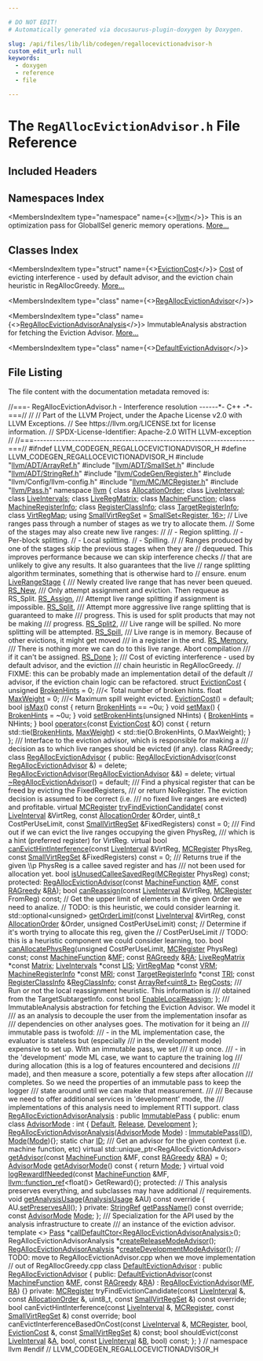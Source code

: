 ```yaml
---

# DO NOT EDIT!
# Automatically generated via docusaurus-plugin-doxygen by Doxygen.

slug: /api/files/lib/lib/codegen/regallocevictionadvisor-h
custom_edit_url: null
keywords:
  - doxygen
  - reference
  - file

---
```





# The `RegAllocEvictionAdvisor.h` File Reference

<DoxygenPage pluginConfig={pluginConfig}>



## Included Headers

<IncludesList>
<IncludesListItem
  filePath="llvm/ADT/ArrayRef.h"
  permalink="/docs/api/files/include/include/llvm/include/llvm/adt/arrayref-h"
  isLocal="true" />
<IncludesListItem
  filePath="llvm/ADT/SmallSet.h"
  permalink="/docs/api/files/include/include/llvm/include/llvm/adt/smallset-h"
  isLocal="true" />
<IncludesListItem
  filePath="llvm/ADT/StringRef.h"
  permalink="/docs/api/files/include/include/llvm/include/llvm/adt/stringref-h"
  isLocal="true" />
<IncludesListItem
  filePath="llvm/CodeGen/Register.h"
  permalink="/docs/api/files/include/include/llvm/include/llvm/codegen/register-h"
  isLocal="true" />
<IncludesListItem
  filePath="llvm/Config/llvm-config.h"
  permalink=""
  isLocal="true" />
<IncludesListItem
  filePath="llvm/MC/MCRegister.h"
  permalink="/docs/api/files/include/include/llvm/include/llvm/mc/mcregister-h"
  isLocal="true" />
<IncludesListItem
  filePath="llvm/Pass.h"
  permalink="/docs/api/files/include/include/llvm/pass-h"
  isLocal="true" />
</IncludesList>

## Namespaces Index

<MembersIndex>

<MembersIndexItem
  type="namespace"
  name={<><a href="/docs/api/namespaces/llvm">llvm</a></>}>
This is an optimization pass for GlobalISel generic memory operations. <a href="/docs/api/namespaces/llvm/#details">More...</a>
</MembersIndexItem>

</MembersIndex>

## Classes Index

<MembersIndex>

<MembersIndexItem
  type="struct"
  name={<><a href="/docs/api/structs/llvm/evictioncost">EvictionCost</a></>}>
<a href="/docs/api/namespaces/llvm/#a19921a3ceb99548f498d3df118eda9ed">Cost</a> of evicting interference - used by default advisor, and the eviction chain heuristic in RegAllocGreedy. <a href="/docs/api/structs/llvm/evictioncost/#details">More...</a>
</MembersIndexItem>

<MembersIndexItem
  type="class"
  name={<><a href="/docs/api/classes/llvm/regallocevictionadvisor">RegAllocEvictionAdvisor</a></>}>
</MembersIndexItem>

<MembersIndexItem
  type="class"
  name={<><a href="/docs/api/classes/llvm/regallocevictionadvisoranalysis">RegAllocEvictionAdvisorAnalysis</a></>}>
ImmutableAnalysis abstraction for fetching the Eviction Advisor. <a href="/docs/api/classes/llvm/regallocevictionadvisoranalysis/#details">More...</a>
</MembersIndexItem>

<MembersIndexItem
  type="class"
  name={<><a href="/docs/api/classes/llvm/defaultevictionadvisor">DefaultEvictionAdvisor</a></>}>
</MembersIndexItem>

</MembersIndex>


## File Listing

The file content with the documentation metadata removed is:

<ProgramListing>

<Link id="l00001" /><CodeLine lineNumber="1"><Highlight kind="comment">//===- RegAllocEvictionAdvisor.h - Interference resolution ------&#42;- C++ -&#42;-===//</Highlight><Highlight kind="normal"></Highlight></CodeLine>
<Link id="l00002" /><CodeLine lineNumber="2"><Highlight kind="normal"></Highlight><Highlight kind="comment">//</Highlight><Highlight kind="normal"></Highlight></CodeLine>
<Link id="l00003" /><CodeLine lineNumber="3"><Highlight kind="normal"></Highlight><Highlight kind="comment">// Part of the LLVM Project, under the Apache License v2.0 with LLVM Exceptions.</Highlight><Highlight kind="normal"></Highlight></CodeLine>
<Link id="l00004" /><CodeLine lineNumber="4"><Highlight kind="normal"></Highlight><Highlight kind="comment">// See https://llvm.org/LICENSE.txt for license information.</Highlight><Highlight kind="normal"></Highlight></CodeLine>
<Link id="l00005" /><CodeLine lineNumber="5"><Highlight kind="normal"></Highlight><Highlight kind="comment">// SPDX-License-Identifier: Apache-2.0 WITH LLVM-exception</Highlight><Highlight kind="normal"></Highlight></CodeLine>
<Link id="l00006" /><CodeLine lineNumber="6"><Highlight kind="normal"></Highlight><Highlight kind="comment">//</Highlight><Highlight kind="normal"></Highlight></CodeLine>
<Link id="l00007" /><CodeLine lineNumber="7"><Highlight kind="normal"></Highlight><Highlight kind="comment">//===----------------------------------------------------------------------===//</Highlight><Highlight kind="normal"></Highlight></CodeLine>
<Link id="l00008" /><CodeLine lineNumber="8"><Highlight kind="normal"></Highlight></CodeLine>
<Link id="l00009" /><CodeLine lineNumber="9"><Highlight kind="normal"></Highlight><Highlight kind="preprocessor">#ifndef LLVM&#95;CODEGEN&#95;REGALLOCEVICTIONADVISOR&#95;H</Highlight><Highlight kind="normal"></Highlight></CodeLine>
<Link id="l00010" /><CodeLine lineNumber="10"><Highlight kind="normal"></Highlight><Highlight kind="preprocessor">#define LLVM&#95;CODEGEN&#95;REGALLOCEVICTIONADVISOR&#95;H</Highlight><Highlight kind="normal"></Highlight></CodeLine>
<Link id="l00011" /><CodeLine lineNumber="11"><Highlight kind="normal"></Highlight></CodeLine>
<Link id="l00012" /><CodeLine lineNumber="12"><Highlight kind="normal"></Highlight><Highlight kind="preprocessor">#include &quot;<a href="/docs/api/files/include/include/llvm/include/llvm/adt/arrayref-h">llvm/ADT/ArrayRef.h</a>&quot;</Highlight><Highlight kind="normal"></Highlight></CodeLine>
<Link id="l00013" /><CodeLine lineNumber="13"><Highlight kind="normal"></Highlight><Highlight kind="preprocessor">#include &quot;<a href="/docs/api/files/include/include/llvm/include/llvm/adt/smallset-h">llvm/ADT/SmallSet.h</a>&quot;</Highlight><Highlight kind="normal"></Highlight></CodeLine>
<Link id="l00014" /><CodeLine lineNumber="14"><Highlight kind="normal"></Highlight><Highlight kind="preprocessor">#include &quot;<a href="/docs/api/files/include/include/llvm/include/llvm/adt/stringref-h">llvm/ADT/StringRef.h</a>&quot;</Highlight><Highlight kind="normal"></Highlight></CodeLine>
<Link id="l00015" /><CodeLine lineNumber="15"><Highlight kind="normal"></Highlight><Highlight kind="preprocessor">#include &quot;<a href="/docs/api/files/include/include/llvm/include/llvm/codegen/register-h">llvm/CodeGen/Register.h</a>&quot;</Highlight><Highlight kind="normal"></Highlight></CodeLine>
<Link id="l00016" /><CodeLine lineNumber="16"><Highlight kind="normal"></Highlight><Highlight kind="preprocessor">#include &quot;llvm/Config/llvm-config.h&quot;</Highlight><Highlight kind="normal"></Highlight></CodeLine>
<Link id="l00017" /><CodeLine lineNumber="17"><Highlight kind="normal"></Highlight><Highlight kind="preprocessor">#include &quot;<a href="/docs/api/files/include/include/llvm/include/llvm/mc/mcregister-h">llvm/MC/MCRegister.h</a>&quot;</Highlight><Highlight kind="normal"></Highlight></CodeLine>
<Link id="l00018" /><CodeLine lineNumber="18"><Highlight kind="normal"></Highlight><Highlight kind="preprocessor">#include &quot;<a href="/docs/api/files/include/include/llvm/pass-h">llvm/Pass.h</a>&quot;</Highlight><Highlight kind="normal"></Highlight></CodeLine>
<Link id="l00019" /><CodeLine lineNumber="19"><Highlight kind="normal"></Highlight></CodeLine>
<Link id="l00020" /><CodeLine lineNumber="20"><Highlight kind="normal"></Highlight><Highlight kind="keyword">namespace </Highlight><Highlight kind="normal"><a href="/docs/api/namespaces/llvm">llvm</a> &#123;</Highlight></CodeLine>
<Link id="l00021" /><CodeLine lineNumber="21"><Highlight kind="normal"></Highlight><Highlight kind="keyword">class </Highlight><Highlight kind="normal"><a href="/docs/api/classes/llvm/allocationorder">AllocationOrder</a>;</Highlight></CodeLine>
<Link id="l00022" /><CodeLine lineNumber="22"><Highlight kind="normal"></Highlight><Highlight kind="keyword">class </Highlight><Highlight kind="normal"><a href="/docs/api/classes/llvm/liveinterval">LiveInterval</a>;</Highlight></CodeLine>
<Link id="l00023" /><CodeLine lineNumber="23"><Highlight kind="normal"></Highlight><Highlight kind="keyword">class </Highlight><Highlight kind="normal"><a href="/docs/api/classes/llvm/liveintervals">LiveIntervals</a>;</Highlight></CodeLine>
<Link id="l00024" /><CodeLine lineNumber="24"><Highlight kind="normal"></Highlight><Highlight kind="keyword">class </Highlight><Highlight kind="normal"><a href="/docs/api/classes/llvm/liveregmatrix">LiveRegMatrix</a>;</Highlight></CodeLine>
<Link id="l00025" /><CodeLine lineNumber="25"><Highlight kind="normal"></Highlight><Highlight kind="keyword">class </Highlight><Highlight kind="normal"><a href="/docs/api/classes/llvm/machinefunction">MachineFunction</a>;</Highlight></CodeLine>
<Link id="l00026" /><CodeLine lineNumber="26"><Highlight kind="normal"></Highlight><Highlight kind="keyword">class </Highlight><Highlight kind="normal"><a href="/docs/api/classes/llvm/machineregisterinfo">MachineRegisterInfo</a>;</Highlight></CodeLine>
<Link id="l00027" /><CodeLine lineNumber="27"><Highlight kind="normal"></Highlight><Highlight kind="keyword">class </Highlight><Highlight kind="normal"><a href="/docs/api/classes/llvm/registerclassinfo">RegisterClassInfo</a>;</Highlight></CodeLine>
<Link id="l00028" /><CodeLine lineNumber="28"><Highlight kind="normal"></Highlight><Highlight kind="keyword">class </Highlight><Highlight kind="normal"><a href="/docs/api/classes/llvm/targetregisterinfo">TargetRegisterInfo</a>;</Highlight></CodeLine>
<Link id="l00029" /><CodeLine lineNumber="29"><Highlight kind="normal"></Highlight><Highlight kind="keyword">class </Highlight><Highlight kind="normal"><a href="/docs/api/classes/llvm/virtregmap">VirtRegMap</a>;</Highlight></CodeLine>
<Link id="l00030" /><CodeLine lineNumber="30"><Highlight kind="normal"></Highlight></CodeLine>
<Link id="l00031" /><CodeLine lineNumber="31" lineLink="/docs/api/namespaces/llvm/#a1d6cfdcc234093f39fb0719ddb649500"><Highlight kind="normal"></Highlight><Highlight kind="keyword">using </Highlight><Highlight kind="normal"><a href="/docs/api/namespaces/llvm/#a1d6cfdcc234093f39fb0719ddb649500">SmallVirtRegSet</a> = <a href="/docs/api/classes/llvm/smallset">SmallSet&lt;Register, 16&gt;</a>;</Highlight></CodeLine>
<Link id="l00032" /><CodeLine lineNumber="32"><Highlight kind="normal"></Highlight></CodeLine>
<Link id="l00033" /><CodeLine lineNumber="33"><Highlight kind="normal"></Highlight><Highlight kind="comment">// Live ranges pass through a number of stages as we try to allocate them.</Highlight><Highlight kind="normal"></Highlight></CodeLine>
<Link id="l00034" /><CodeLine lineNumber="34"><Highlight kind="normal"></Highlight><Highlight kind="comment">// Some of the stages may also create new live ranges:</Highlight><Highlight kind="normal"></Highlight></CodeLine>
<Link id="l00035" /><CodeLine lineNumber="35"><Highlight kind="normal"></Highlight><Highlight kind="comment">//</Highlight><Highlight kind="normal"></Highlight></CodeLine>
<Link id="l00036" /><CodeLine lineNumber="36"><Highlight kind="normal"></Highlight><Highlight kind="comment">// - Region splitting.</Highlight><Highlight kind="normal"></Highlight></CodeLine>
<Link id="l00037" /><CodeLine lineNumber="37"><Highlight kind="normal"></Highlight><Highlight kind="comment">// - Per-block splitting.</Highlight><Highlight kind="normal"></Highlight></CodeLine>
<Link id="l00038" /><CodeLine lineNumber="38"><Highlight kind="normal"></Highlight><Highlight kind="comment">// - Local splitting.</Highlight><Highlight kind="normal"></Highlight></CodeLine>
<Link id="l00039" /><CodeLine lineNumber="39"><Highlight kind="normal"></Highlight><Highlight kind="comment">// - Spilling.</Highlight><Highlight kind="normal"></Highlight></CodeLine>
<Link id="l00040" /><CodeLine lineNumber="40"><Highlight kind="normal"></Highlight><Highlight kind="comment">//</Highlight><Highlight kind="normal"></Highlight></CodeLine>
<Link id="l00041" /><CodeLine lineNumber="41"><Highlight kind="normal"></Highlight><Highlight kind="comment">// Ranges produced by one of the stages skip the previous stages when they are</Highlight><Highlight kind="normal"></Highlight></CodeLine>
<Link id="l00042" /><CodeLine lineNumber="42"><Highlight kind="normal"></Highlight><Highlight kind="comment">// dequeued. This improves performance because we can skip interference checks</Highlight><Highlight kind="normal"></Highlight></CodeLine>
<Link id="l00043" /><CodeLine lineNumber="43"><Highlight kind="normal"></Highlight><Highlight kind="comment">// that are unlikely to give any results. It also guarantees that the live</Highlight><Highlight kind="normal"></Highlight></CodeLine>
<Link id="l00044" /><CodeLine lineNumber="44"><Highlight kind="normal"></Highlight><Highlight kind="comment">// range splitting algorithm terminates, something that is otherwise hard to</Highlight><Highlight kind="normal"></Highlight></CodeLine>
<Link id="l00045" /><CodeLine lineNumber="45"><Highlight kind="normal"></Highlight><Highlight kind="comment">// ensure.</Highlight><Highlight kind="normal"></Highlight></CodeLine>
<Link id="l00046" /><CodeLine lineNumber="46" lineLink="/docs/api/namespaces/llvm/#a81973eb0c2304a2d8a2f44d7d3da8fa4"><Highlight kind="normal"></Highlight><Highlight kind="keyword">enum</Highlight><Highlight kind="normal"> <a href="/docs/api/namespaces/llvm/#a81973eb0c2304a2d8a2f44d7d3da8fa4">LiveRangeStage</a> &#123;</Highlight><Highlight kind="comment"></Highlight></CodeLine>
<Link id="l00047" /><CodeLine lineNumber="47"><Highlight kind="comment">  /// Newly created live range that has never been queued.</Highlight><Highlight kind="normal"></Highlight></CodeLine>
<Link id="l00048" /><CodeLine lineNumber="48" lineLink="/docs/api/namespaces/llvm/#a81973eb0c2304a2d8a2f44d7d3da8fa4aaf834b42b2a0d02d826326e0f0ec6d17"><Highlight kind="normal">  <a href="/docs/api/namespaces/llvm/#a81973eb0c2304a2d8a2f44d7d3da8fa4aaf834b42b2a0d02d826326e0f0ec6d17">RS&#95;New</a>,</Highlight></CodeLine>
<Link id="l00049" /><CodeLine lineNumber="49"><Highlight kind="normal"></Highlight><Highlight kind="comment"></Highlight></CodeLine>
<Link id="l00050" /><CodeLine lineNumber="50"><Highlight kind="comment">  /// Only attempt assignment and eviction. Then requeue as RS&#95;Split.</Highlight><Highlight kind="normal"></Highlight></CodeLine>
<Link id="l00051" /><CodeLine lineNumber="51" lineLink="/docs/api/namespaces/llvm/#a81973eb0c2304a2d8a2f44d7d3da8fa4ab9fd263985d7038e6bf2aa95b9d78f71"><Highlight kind="normal">  <a href="/docs/api/namespaces/llvm/#a81973eb0c2304a2d8a2f44d7d3da8fa4ab9fd263985d7038e6bf2aa95b9d78f71">RS&#95;Assign</a>,</Highlight></CodeLine>
<Link id="l00052" /><CodeLine lineNumber="52"><Highlight kind="normal"></Highlight><Highlight kind="comment"></Highlight></CodeLine>
<Link id="l00053" /><CodeLine lineNumber="53"><Highlight kind="comment">  /// Attempt live range splitting if assignment is impossible.</Highlight><Highlight kind="normal"></Highlight></CodeLine>
<Link id="l00054" /><CodeLine lineNumber="54" lineLink="/docs/api/namespaces/llvm/#a81973eb0c2304a2d8a2f44d7d3da8fa4aa1960643af2f8c3fe5c97a4cda996619"><Highlight kind="normal">  <a href="/docs/api/namespaces/llvm/#a81973eb0c2304a2d8a2f44d7d3da8fa4aa1960643af2f8c3fe5c97a4cda996619">RS&#95;Split</a>,</Highlight></CodeLine>
<Link id="l00055" /><CodeLine lineNumber="55"><Highlight kind="normal"></Highlight><Highlight kind="comment"></Highlight></CodeLine>
<Link id="l00056" /><CodeLine lineNumber="56"><Highlight kind="comment">  /// Attempt more aggressive live range splitting that is guaranteed to make</Highlight></CodeLine>
<Link id="l00057" /><CodeLine lineNumber="57"><Highlight kind="comment">  /// progress.  This is used for split products that may not be making</Highlight></CodeLine>
<Link id="l00058" /><CodeLine lineNumber="58"><Highlight kind="comment">  /// progress.</Highlight><Highlight kind="normal"></Highlight></CodeLine>
<Link id="l00059" /><CodeLine lineNumber="59" lineLink="/docs/api/namespaces/llvm/#a81973eb0c2304a2d8a2f44d7d3da8fa4a19273cebb739bf7e6bf1acc0393c6dad"><Highlight kind="normal">  <a href="/docs/api/namespaces/llvm/#a81973eb0c2304a2d8a2f44d7d3da8fa4a19273cebb739bf7e6bf1acc0393c6dad">RS&#95;Split2</a>,</Highlight></CodeLine>
<Link id="l00060" /><CodeLine lineNumber="60"><Highlight kind="normal"></Highlight><Highlight kind="comment"></Highlight></CodeLine>
<Link id="l00061" /><CodeLine lineNumber="61"><Highlight kind="comment">  /// Live range will be spilled.  No more splitting will be attempted.</Highlight><Highlight kind="normal"></Highlight></CodeLine>
<Link id="l00062" /><CodeLine lineNumber="62" lineLink="/docs/api/namespaces/llvm/#a81973eb0c2304a2d8a2f44d7d3da8fa4a9cd7330a76c1cb3b85bc898ff6d80fba"><Highlight kind="normal">  <a href="/docs/api/namespaces/llvm/#a81973eb0c2304a2d8a2f44d7d3da8fa4a9cd7330a76c1cb3b85bc898ff6d80fba">RS&#95;Spill</a>,</Highlight></CodeLine>
<Link id="l00063" /><CodeLine lineNumber="63"><Highlight kind="normal"></Highlight><Highlight kind="comment"></Highlight></CodeLine>
<Link id="l00064" /><CodeLine lineNumber="64"><Highlight kind="comment">  /// Live range is in memory. Because of other evictions, it might get moved</Highlight></CodeLine>
<Link id="l00065" /><CodeLine lineNumber="65"><Highlight kind="comment">  /// in a register in the end.</Highlight><Highlight kind="normal"></Highlight></CodeLine>
<Link id="l00066" /><CodeLine lineNumber="66" lineLink="/docs/api/namespaces/llvm/#a81973eb0c2304a2d8a2f44d7d3da8fa4ae983c4728340c2ff4e464b1eb59016ac"><Highlight kind="normal">  <a href="/docs/api/namespaces/llvm/#a81973eb0c2304a2d8a2f44d7d3da8fa4ae983c4728340c2ff4e464b1eb59016ac">RS&#95;Memory</a>,</Highlight></CodeLine>
<Link id="l00067" /><CodeLine lineNumber="67"><Highlight kind="normal"></Highlight><Highlight kind="comment"></Highlight></CodeLine>
<Link id="l00068" /><CodeLine lineNumber="68"><Highlight kind="comment">  /// There is nothing more we can do to this live range.  Abort compilation</Highlight></CodeLine>
<Link id="l00069" /><CodeLine lineNumber="69"><Highlight kind="comment">  /// if it can&#39;t be assigned.</Highlight><Highlight kind="normal"></Highlight></CodeLine>
<Link id="l00070" /><CodeLine lineNumber="70" lineLink="/docs/api/namespaces/llvm/#a81973eb0c2304a2d8a2f44d7d3da8fa4ab3dc0864c572a7f8895334b0f8d235d4"><Highlight kind="normal">  <a href="/docs/api/namespaces/llvm/#a81973eb0c2304a2d8a2f44d7d3da8fa4ab3dc0864c572a7f8895334b0f8d235d4">RS&#95;Done</a></Highlight></CodeLine>
<Link id="l00071" /><CodeLine lineNumber="71"><Highlight kind="normal">&#125;;</Highlight></CodeLine>
<Link id="l00072" /><CodeLine lineNumber="72"><Highlight kind="normal"></Highlight><Highlight kind="comment"></Highlight></CodeLine>
<Link id="l00073" /><CodeLine lineNumber="73"><Highlight kind="comment">/// Cost of evicting interference - used by default advisor, and the eviction</Highlight></CodeLine>
<Link id="l00074" /><CodeLine lineNumber="74"><Highlight kind="comment">/// chain heuristic in RegAllocGreedy.</Highlight><Highlight kind="normal"></Highlight></CodeLine>
<Link id="l00075" /><CodeLine lineNumber="75"><Highlight kind="normal"></Highlight><Highlight kind="comment">// FIXME: this can be probably made an implementation detail of the default</Highlight><Highlight kind="normal"></Highlight></CodeLine>
<Link id="l00076" /><CodeLine lineNumber="76"><Highlight kind="normal"></Highlight><Highlight kind="comment">// advisor, if the eviction chain logic can be refactored.</Highlight><Highlight kind="normal"></Highlight></CodeLine>
<Link id="l00077" /><CodeLine lineNumber="77" lineLink="/docs/api/structs/llvm/evictioncost"><Highlight kind="normal"></Highlight><Highlight kind="keyword">struct </Highlight><Highlight kind="normal"><a href="/docs/api/structs/llvm/evictioncost/#a68797a3f2fe593444039c2d42dd6dc73">EvictionCost</a> &#123;</Highlight></CodeLine>
<Link id="l00078" /><CodeLine lineNumber="78" lineLink="/docs/api/structs/llvm/evictioncost/#a8008c0c74a3072c94a2884490c9afd85"><Highlight kind="normal">  </Highlight><Highlight kind="keywordtype">unsigned</Highlight><Highlight kind="normal"> <a href="/docs/api/structs/llvm/evictioncost/#a8008c0c74a3072c94a2884490c9afd85">BrokenHints</a> = 0; </Highlight><Highlight kind="comment">///&lt; Total number of broken hints.</Highlight><Highlight kind="normal"></Highlight></CodeLine>
<Link id="l00079" /><CodeLine lineNumber="79" lineLink="/docs/api/structs/llvm/evictioncost/#a9a08b74d862e71c5e6268808ac546fad"><Highlight kind="normal">  </Highlight><Highlight kind="keywordtype">float</Highlight><Highlight kind="normal"> <a href="/docs/api/structs/llvm/evictioncost/#a9a08b74d862e71c5e6268808ac546fad">MaxWeight</a> = 0;      </Highlight><Highlight kind="comment">///&lt; Maximum spill weight evicted.</Highlight><Highlight kind="normal"></Highlight></CodeLine>
<Link id="l00080" /><CodeLine lineNumber="80"><Highlight kind="normal"></Highlight></CodeLine>
<Link id="l00081" /><CodeLine lineNumber="81" lineLink="/docs/api/structs/llvm/evictioncost/#a68797a3f2fe593444039c2d42dd6dc73"><Highlight kind="normal">  <a href="/docs/api/structs/llvm/evictioncost/#a68797a3f2fe593444039c2d42dd6dc73">EvictionCost</a>() = </Highlight><Highlight kind="keywordflow">default</Highlight><Highlight kind="normal">;</Highlight></CodeLine>
<Link id="l00082" /><CodeLine lineNumber="82"><Highlight kind="normal"></Highlight></CodeLine>
<Link id="l00083" /><CodeLine lineNumber="83" lineLink="/docs/api/structs/llvm/evictioncost/#a448edc968e9496c021b525db32d4fd7b"><Highlight kind="normal">  </Highlight><Highlight kind="keywordtype">bool</Highlight><Highlight kind="normal"> <a href="/docs/api/structs/llvm/evictioncost/#a448edc968e9496c021b525db32d4fd7b">isMax</a>()</Highlight><Highlight kind="keyword"> const </Highlight><Highlight kind="normal">&#123; </Highlight><Highlight kind="keywordflow">return</Highlight><Highlight kind="normal"> <a href="/docs/api/structs/llvm/evictioncost/#a8008c0c74a3072c94a2884490c9afd85">BrokenHints</a> == ~0u; &#125;</Highlight></CodeLine>
<Link id="l00084" /><CodeLine lineNumber="84"><Highlight kind="normal"></Highlight></CodeLine>
<Link id="l00085" /><CodeLine lineNumber="85" lineLink="/docs/api/structs/llvm/evictioncost/#ae282295291d163f681593b5ba5dae790"><Highlight kind="normal">  </Highlight><Highlight kind="keywordtype">void</Highlight><Highlight kind="normal"> <a href="/docs/api/structs/llvm/evictioncost/#ae282295291d163f681593b5ba5dae790">setMax</a>() &#123; <a href="/docs/api/structs/llvm/evictioncost/#a8008c0c74a3072c94a2884490c9afd85">BrokenHints</a> = ~0u; &#125;</Highlight></CodeLine>
<Link id="l00086" /><CodeLine lineNumber="86"><Highlight kind="normal"></Highlight></CodeLine>
<Link id="l00087" /><CodeLine lineNumber="87" lineLink="/docs/api/structs/llvm/evictioncost/#af4919b2f47e0c0b353dd204c3080a911"><Highlight kind="normal">  </Highlight><Highlight kind="keywordtype">void</Highlight><Highlight kind="normal"> <a href="/docs/api/structs/llvm/evictioncost/#af4919b2f47e0c0b353dd204c3080a911">setBrokenHints</a>(</Highlight><Highlight kind="keywordtype">unsigned</Highlight><Highlight kind="normal"> NHints) &#123; <a href="/docs/api/structs/llvm/evictioncost/#a8008c0c74a3072c94a2884490c9afd85">BrokenHints</a> = NHints; &#125;</Highlight></CodeLine>
<Link id="l00088" /><CodeLine lineNumber="88"><Highlight kind="normal"></Highlight></CodeLine>
<Link id="l00089" /><CodeLine lineNumber="89" lineLink="/docs/api/structs/llvm/evictioncost/#a99ce8d8f16de5a55d2acc4675c8d20f9"><Highlight kind="normal">  </Highlight><Highlight kind="keywordtype">bool</Highlight><Highlight kind="normal"> <a href="/docs/api/structs/llvm/evictioncost/#a99ce8d8f16de5a55d2acc4675c8d20f9">operator&lt;</a>(</Highlight><Highlight kind="keyword">const</Highlight><Highlight kind="normal"> <a href="/docs/api/structs/llvm/evictioncost/#a68797a3f2fe593444039c2d42dd6dc73">EvictionCost</a> &amp;O)</Highlight><Highlight kind="keyword"> const </Highlight><Highlight kind="normal">&#123;</Highlight></CodeLine>
<Link id="l00090" /><CodeLine lineNumber="90"><Highlight kind="normal">    </Highlight><Highlight kind="keywordflow">return</Highlight><Highlight kind="normal"> std::tie(<a href="/docs/api/structs/llvm/evictioncost/#a8008c0c74a3072c94a2884490c9afd85">BrokenHints</a>, <a href="/docs/api/structs/llvm/evictioncost/#a9a08b74d862e71c5e6268808ac546fad">MaxWeight</a>) &lt;</Highlight></CodeLine>
<Link id="l00091" /><CodeLine lineNumber="91"><Highlight kind="normal">           std::tie(O.BrokenHints, O.MaxWeight);</Highlight></CodeLine>
<Link id="l00092" /><CodeLine lineNumber="92"><Highlight kind="normal">  &#125;</Highlight></CodeLine>
<Link id="l00093" /><CodeLine lineNumber="93"><Highlight kind="normal">&#125;;</Highlight></CodeLine>
<Link id="l00094" /><CodeLine lineNumber="94"><Highlight kind="normal"></Highlight><Highlight kind="comment"></Highlight></CodeLine>
<Link id="l00095" /><CodeLine lineNumber="95"><Highlight kind="comment">/// Interface to the eviction advisor, which is responsible for making a</Highlight></CodeLine>
<Link id="l00096" /><CodeLine lineNumber="96"><Highlight kind="comment">/// decision as to which live ranges should be evicted (if any).</Highlight><Highlight kind="normal"></Highlight></CodeLine>
<Link id="l00097" /><CodeLine lineNumber="97"><Highlight kind="normal"></Highlight><Highlight kind="keyword">class </Highlight><Highlight kind="normal">RAGreedy;</Highlight></CodeLine>
<Link id="l00098" /><CodeLine lineNumber="98" lineLink="/docs/api/classes/llvm/regallocevictionadvisor"><Highlight kind="normal"></Highlight><Highlight kind="keyword">class </Highlight><Highlight kind="normal"><a href="/docs/api/classes/llvm/regallocevictionadvisor/#a8b0b4e86b4e406fa43f4768f55dd738f">RegAllocEvictionAdvisor</a> &#123;</Highlight></CodeLine>
<Link id="l00099" /><CodeLine lineNumber="99"><Highlight kind="normal"></Highlight><Highlight kind="keyword">public</Highlight><Highlight kind="normal">:</Highlight></CodeLine>
<Link id="l00100" /><CodeLine lineNumber="100" lineLink="/docs/api/classes/llvm/regallocevictionadvisor/#a8b0b4e86b4e406fa43f4768f55dd738f"><Highlight kind="normal">  <a href="/docs/api/classes/llvm/regallocevictionadvisor/#a8b0b4e86b4e406fa43f4768f55dd738f">RegAllocEvictionAdvisor</a>(</Highlight><Highlight kind="keyword">const</Highlight><Highlight kind="normal"> <a href="/docs/api/classes/llvm/regallocevictionadvisor/#a8b0b4e86b4e406fa43f4768f55dd738f">RegAllocEvictionAdvisor</a> &amp;) = </Highlight><Highlight kind="keyword">delete</Highlight><Highlight kind="normal">;</Highlight></CodeLine>
<Link id="l00101" /><CodeLine lineNumber="101" lineLink="/docs/api/classes/llvm/regallocevictionadvisor/#a1d4996508f4a35ec7352f1875d0d64c8"><Highlight kind="normal">  <a href="/docs/api/classes/llvm/regallocevictionadvisor/#a1d4996508f4a35ec7352f1875d0d64c8">RegAllocEvictionAdvisor</a>(<a href="/docs/api/classes/llvm/regallocevictionadvisor/#a8b0b4e86b4e406fa43f4768f55dd738f">RegAllocEvictionAdvisor</a> &amp;&amp;) = </Highlight><Highlight kind="keyword">delete</Highlight><Highlight kind="normal">;</Highlight></CodeLine>
<Link id="l00102" /><CodeLine lineNumber="102" lineLink="/docs/api/classes/llvm/regallocevictionadvisor/#ab2c111eb8eb4d1a6dfbc44771fc7550e"><Highlight kind="normal">  </Highlight><Highlight kind="keyword">virtual</Highlight><Highlight kind="normal"> <a href="/docs/api/classes/llvm/regallocevictionadvisor/#ab2c111eb8eb4d1a6dfbc44771fc7550e">~RegAllocEvictionAdvisor</a>() = </Highlight><Highlight kind="keywordflow">default</Highlight><Highlight kind="normal">;</Highlight></CodeLine>
<Link id="l00103" /><CodeLine lineNumber="103"><Highlight kind="normal"></Highlight><Highlight kind="comment"></Highlight></CodeLine>
<Link id="l00104" /><CodeLine lineNumber="104"><Highlight kind="comment">  /// Find a physical register that can be freed by evicting the FixedRegisters,</Highlight></CodeLine>
<Link id="l00105" /><CodeLine lineNumber="105"><Highlight kind="comment">  /// or return NoRegister. The eviction decision is assumed to be correct (i.e.</Highlight></CodeLine>
<Link id="l00106" /><CodeLine lineNumber="106"><Highlight kind="comment">  /// no fixed live ranges are evicted) and profitable.</Highlight><Highlight kind="normal"></Highlight></CodeLine>
<Link id="l00107" /><CodeLine lineNumber="107" lineLink="/docs/api/classes/llvm/regallocevictionadvisor/#a4788ed56977563b684675e9394cbb56f"><Highlight kind="normal">  </Highlight><Highlight kind="keyword">virtual</Highlight><Highlight kind="normal"> <a href="/docs/api/classes/llvm/mcregister">MCRegister</a> <a href="/docs/api/classes/llvm/regallocevictionadvisor/#a4788ed56977563b684675e9394cbb56f">tryFindEvictionCandidate</a>(</Highlight></CodeLine>
<Link id="l00108" /><CodeLine lineNumber="108"><Highlight kind="normal">      </Highlight><Highlight kind="keyword">const</Highlight><Highlight kind="normal"> <a href="/docs/api/classes/llvm/liveinterval">LiveInterval</a> &amp;VirtReg, </Highlight><Highlight kind="keyword">const</Highlight><Highlight kind="normal"> <a href="/docs/api/classes/llvm/allocationorder">AllocationOrder</a> &amp;Order,</Highlight></CodeLine>
<Link id="l00109" /><CodeLine lineNumber="109"><Highlight kind="normal">      uint8&#95;t CostPerUseLimit, </Highlight><Highlight kind="keyword">const</Highlight><Highlight kind="normal"> <a href="/docs/api/namespaces/llvm/#a1d6cfdcc234093f39fb0719ddb649500">SmallVirtRegSet</a> &amp;FixedRegisters) </Highlight><Highlight kind="keyword">const</Highlight><Highlight kind="normal"> = 0;</Highlight></CodeLine>
<Link id="l00110" /><CodeLine lineNumber="110"><Highlight kind="normal"></Highlight><Highlight kind="comment"></Highlight></CodeLine>
<Link id="l00111" /><CodeLine lineNumber="111"><Highlight kind="comment">  /// Find out if we can evict the live ranges occupying the given PhysReg,</Highlight></CodeLine>
<Link id="l00112" /><CodeLine lineNumber="112"><Highlight kind="comment">  /// which is a hint (preferred register) for VirtReg.</Highlight><Highlight kind="normal"></Highlight></CodeLine>
<Link id="l00113" /><CodeLine lineNumber="113"><Highlight kind="normal">  </Highlight><Highlight kind="keyword">virtual</Highlight><Highlight kind="normal"> </Highlight><Highlight kind="keywordtype">bool</Highlight><Highlight kind="normal"></Highlight></CodeLine>
<Link id="l00114" /><CodeLine lineNumber="114" lineLink="/docs/api/classes/llvm/regallocevictionadvisor/#a12fa23ba554defbd00ab700ffece0eb5"><Highlight kind="normal">  <a href="/docs/api/classes/llvm/regallocevictionadvisor/#a12fa23ba554defbd00ab700ffece0eb5">canEvictHintInterference</a>(</Highlight><Highlight kind="keyword">const</Highlight><Highlight kind="normal"> <a href="/docs/api/classes/llvm/liveinterval">LiveInterval</a> &amp;VirtReg, <a href="/docs/api/classes/llvm/mcregister">MCRegister</a> PhysReg,</Highlight></CodeLine>
<Link id="l00115" /><CodeLine lineNumber="115"><Highlight kind="normal">                           </Highlight><Highlight kind="keyword">const</Highlight><Highlight kind="normal"> <a href="/docs/api/namespaces/llvm/#a1d6cfdcc234093f39fb0719ddb649500">SmallVirtRegSet</a> &amp;FixedRegisters) </Highlight><Highlight kind="keyword">const</Highlight><Highlight kind="normal"> = 0;</Highlight></CodeLine>
<Link id="l00116" /><CodeLine lineNumber="116"><Highlight kind="normal"></Highlight><Highlight kind="comment"></Highlight></CodeLine>
<Link id="l00117" /><CodeLine lineNumber="117"><Highlight kind="comment">  /// Returns true if the given \\p PhysReg is a callee saved register and has</Highlight></CodeLine>
<Link id="l00118" /><CodeLine lineNumber="118"><Highlight kind="comment">  /// not been used for allocation yet.</Highlight><Highlight kind="normal"></Highlight></CodeLine>
<Link id="l00119" /><CodeLine lineNumber="119"><Highlight kind="normal">  </Highlight><Highlight kind="keywordtype">bool</Highlight><Highlight kind="normal"> <a href="/docs/api/classes/llvm/regallocevictionadvisor/#a7668040bfd8eabd52974d0d17645c5f3">isUnusedCalleeSavedReg</a>(<a href="/docs/api/classes/llvm/mcregister">MCRegister</a> PhysReg) </Highlight><Highlight kind="keyword">const</Highlight><Highlight kind="normal">;</Highlight></CodeLine>
<Link id="l00120" /><CodeLine lineNumber="120"><Highlight kind="normal"></Highlight></CodeLine>
<Link id="l00121" /><CodeLine lineNumber="121"><Highlight kind="normal"></Highlight><Highlight kind="keyword">protected</Highlight><Highlight kind="normal">:</Highlight></CodeLine>
<Link id="l00122" /><CodeLine lineNumber="122"><Highlight kind="normal">  <a href="/docs/api/classes/llvm/regallocevictionadvisor/#a8b0b4e86b4e406fa43f4768f55dd738f">RegAllocEvictionAdvisor</a>(</Highlight><Highlight kind="keyword">const</Highlight><Highlight kind="normal"> <a href="/docs/api/classes/llvm/machinefunction">MachineFunction</a> &amp;<a href="/docs/api/classes/llvm/regallocevictionadvisor/#a6ef24df2a7b1a0c199e1933face85e44">MF</a>, </Highlight><Highlight kind="keyword">const</Highlight><Highlight kind="normal"> <a href="/docs/api/classes/llvm/ragreedy">RAGreedy</a> &amp;<a href="/docs/api/classes/llvm/regallocevictionadvisor/#a81658f4e8af40f2d2a6bb91ea807042b">RA</a>);</Highlight></CodeLine>
<Link id="l00123" /><CodeLine lineNumber="123"><Highlight kind="normal"></Highlight></CodeLine>
<Link id="l00124" /><CodeLine lineNumber="124"><Highlight kind="normal">  </Highlight><Highlight kind="keywordtype">bool</Highlight><Highlight kind="normal"> <a href="/docs/api/classes/llvm/regallocevictionadvisor/#ab0ec56bd57b2676e33aa9f1b0213f0a4">canReassign</a>(</Highlight><Highlight kind="keyword">const</Highlight><Highlight kind="normal"> <a href="/docs/api/classes/llvm/liveinterval">LiveInterval</a> &amp;VirtReg, <a href="/docs/api/classes/llvm/mcregister">MCRegister</a> FromReg) </Highlight><Highlight kind="keyword">const</Highlight><Highlight kind="normal">;</Highlight></CodeLine>
<Link id="l00125" /><CodeLine lineNumber="125"><Highlight kind="normal"></Highlight></CodeLine>
<Link id="l00126" /><CodeLine lineNumber="126"><Highlight kind="normal">  </Highlight><Highlight kind="comment">// Get the upper limit of elements in the given Order we need to analize.</Highlight><Highlight kind="normal"></Highlight></CodeLine>
<Link id="l00127" /><CodeLine lineNumber="127"><Highlight kind="normal">  </Highlight><Highlight kind="comment">// TODO: is this heuristic,  we could consider learning it.</Highlight><Highlight kind="normal"></Highlight></CodeLine>
<Link id="l00128" /><CodeLine lineNumber="128"><Highlight kind="normal">  std::optional&lt;unsigned&gt; <a href="/docs/api/classes/llvm/regallocevictionadvisor/#a3d78f0675943050b646535282e211da6">getOrderLimit</a>(</Highlight><Highlight kind="keyword">const</Highlight><Highlight kind="normal"> <a href="/docs/api/classes/llvm/liveinterval">LiveInterval</a> &amp;VirtReg,</Highlight></CodeLine>
<Link id="l00129" /><CodeLine lineNumber="129"><Highlight kind="normal">                                        </Highlight><Highlight kind="keyword">const</Highlight><Highlight kind="normal"> <a href="/docs/api/classes/llvm/allocationorder">AllocationOrder</a> &amp;Order,</Highlight></CodeLine>
<Link id="l00130" /><CodeLine lineNumber="130"><Highlight kind="normal">                                        </Highlight><Highlight kind="keywordtype">unsigned</Highlight><Highlight kind="normal"> CostPerUseLimit) </Highlight><Highlight kind="keyword">const</Highlight><Highlight kind="normal">;</Highlight></CodeLine>
<Link id="l00131" /><CodeLine lineNumber="131"><Highlight kind="normal"></Highlight></CodeLine>
<Link id="l00132" /><CodeLine lineNumber="132"><Highlight kind="normal">  </Highlight><Highlight kind="comment">// Determine if it&#39;s worth trying to allocate this reg, given the</Highlight><Highlight kind="normal"></Highlight></CodeLine>
<Link id="l00133" /><CodeLine lineNumber="133"><Highlight kind="normal">  </Highlight><Highlight kind="comment">// CostPerUseLimit</Highlight><Highlight kind="normal"></Highlight></CodeLine>
<Link id="l00134" /><CodeLine lineNumber="134"><Highlight kind="normal">  </Highlight><Highlight kind="comment">// TODO: this is a heuristic component we could consider learning, too.</Highlight><Highlight kind="normal"></Highlight></CodeLine>
<Link id="l00135" /><CodeLine lineNumber="135"><Highlight kind="normal">  </Highlight><Highlight kind="keywordtype">bool</Highlight><Highlight kind="normal"> <a href="/docs/api/classes/llvm/regallocevictionadvisor/#ab73980ecf32dc1f8119938c7bfb390cc">canAllocatePhysReg</a>(</Highlight><Highlight kind="keywordtype">unsigned</Highlight><Highlight kind="normal"> CostPerUseLimit, <a href="/docs/api/classes/llvm/mcregister">MCRegister</a> PhysReg) </Highlight><Highlight kind="keyword">const</Highlight><Highlight kind="normal">;</Highlight></CodeLine>
<Link id="l00136" /><CodeLine lineNumber="136"><Highlight kind="normal"></Highlight></CodeLine>
<Link id="l00137" /><CodeLine lineNumber="137" lineLink="/docs/api/classes/llvm/regallocevictionadvisor/#a6ef24df2a7b1a0c199e1933face85e44"><Highlight kind="normal">  </Highlight><Highlight kind="keyword">const</Highlight><Highlight kind="normal"> <a href="/docs/api/classes/llvm/machinefunction">MachineFunction</a> &amp;<a href="/docs/api/classes/llvm/regallocevictionadvisor/#a6ef24df2a7b1a0c199e1933face85e44">MF</a>;</Highlight></CodeLine>
<Link id="l00138" /><CodeLine lineNumber="138" lineLink="/docs/api/classes/llvm/regallocevictionadvisor/#a81658f4e8af40f2d2a6bb91ea807042b"><Highlight kind="normal">  </Highlight><Highlight kind="keyword">const</Highlight><Highlight kind="normal"> <a href="/docs/api/classes/llvm/ragreedy">RAGreedy</a> &amp;<a href="/docs/api/classes/llvm/regallocevictionadvisor/#a81658f4e8af40f2d2a6bb91ea807042b">RA</a>;</Highlight></CodeLine>
<Link id="l00139" /><CodeLine lineNumber="139" lineLink="/docs/api/classes/llvm/regallocevictionadvisor/#ad92ce3f6ffed2f967f22e87b8ff84400"><Highlight kind="normal">  <a href="/docs/api/classes/llvm/liveregmatrix">LiveRegMatrix</a> &#42;</Highlight><Highlight kind="keyword">const</Highlight><Highlight kind="normal"> <a href="/docs/api/classes/llvm/regallocevictionadvisor/#ad92ce3f6ffed2f967f22e87b8ff84400">Matrix</a>;</Highlight></CodeLine>
<Link id="l00140" /><CodeLine lineNumber="140" lineLink="/docs/api/classes/llvm/regallocevictionadvisor/#ac66a00c77cf643e5e9f9074bf0f96425"><Highlight kind="normal">  <a href="/docs/api/classes/llvm/liveintervals">LiveIntervals</a> &#42;</Highlight><Highlight kind="keyword">const</Highlight><Highlight kind="normal"> <a href="/docs/api/classes/llvm/regallocevictionadvisor/#ac66a00c77cf643e5e9f9074bf0f96425">LIS</a>;</Highlight></CodeLine>
<Link id="l00141" /><CodeLine lineNumber="141" lineLink="/docs/api/classes/llvm/regallocevictionadvisor/#a6e2aaf9500c32aa637f07121dc21fd17"><Highlight kind="normal">  <a href="/docs/api/classes/llvm/virtregmap">VirtRegMap</a> &#42;</Highlight><Highlight kind="keyword">const</Highlight><Highlight kind="normal"> <a href="/docs/api/classes/llvm/regallocevictionadvisor/#a6e2aaf9500c32aa637f07121dc21fd17">VRM</a>;</Highlight></CodeLine>
<Link id="l00142" /><CodeLine lineNumber="142" lineLink="/docs/api/classes/llvm/regallocevictionadvisor/#a5d4eb87adc2921aca1db9e5270ad210e"><Highlight kind="normal">  <a href="/docs/api/classes/llvm/machineregisterinfo">MachineRegisterInfo</a> &#42;</Highlight><Highlight kind="keyword">const</Highlight><Highlight kind="normal"> <a href="/docs/api/classes/llvm/regallocevictionadvisor/#a5d4eb87adc2921aca1db9e5270ad210e">MRI</a>;</Highlight></CodeLine>
<Link id="l00143" /><CodeLine lineNumber="143" lineLink="/docs/api/classes/llvm/regallocevictionadvisor/#a00156681d3902a949b4c2e1dfe97bb15"><Highlight kind="normal">  </Highlight><Highlight kind="keyword">const</Highlight><Highlight kind="normal"> <a href="/docs/api/classes/llvm/targetregisterinfo">TargetRegisterInfo</a> &#42;</Highlight><Highlight kind="keyword">const</Highlight><Highlight kind="normal"> <a href="/docs/api/classes/llvm/regallocevictionadvisor/#a00156681d3902a949b4c2e1dfe97bb15">TRI</a>;</Highlight></CodeLine>
<Link id="l00144" /><CodeLine lineNumber="144" lineLink="/docs/api/classes/llvm/regallocevictionadvisor/#a6311e341e3f7596d6fb11d181dc251ed"><Highlight kind="normal">  </Highlight><Highlight kind="keyword">const</Highlight><Highlight kind="normal"> <a href="/docs/api/classes/llvm/registerclassinfo">RegisterClassInfo</a> &amp;<a href="/docs/api/classes/llvm/regallocevictionadvisor/#a6311e341e3f7596d6fb11d181dc251ed">RegClassInfo</a>;</Highlight></CodeLine>
<Link id="l00145" /><CodeLine lineNumber="145" lineLink="/docs/api/classes/llvm/regallocevictionadvisor/#a5950a465d7e126c5ef6360ae19855938"><Highlight kind="normal">  </Highlight><Highlight kind="keyword">const</Highlight><Highlight kind="normal"> <a href="/docs/api/classes/llvm/arrayref">ArrayRef&lt;uint8&#95;t&gt;</a> <a href="/docs/api/classes/llvm/regallocevictionadvisor/#a5950a465d7e126c5ef6360ae19855938">RegCosts</a>;</Highlight></CodeLine>
<Link id="l00146" /><CodeLine lineNumber="146"><Highlight kind="normal"></Highlight><Highlight kind="comment"></Highlight></CodeLine>
<Link id="l00147" /><CodeLine lineNumber="147"><Highlight kind="comment">  /// Run or not the local reassignment heuristic. This information is</Highlight></CodeLine>
<Link id="l00148" /><CodeLine lineNumber="148"><Highlight kind="comment">  /// obtained from the TargetSubtargetInfo.</Highlight><Highlight kind="normal"></Highlight></CodeLine>
<Link id="l00149" /><CodeLine lineNumber="149" lineLink="/docs/api/classes/llvm/regallocevictionadvisor/#ab1e7ca6190354a4ad9bb230a96622bae"><Highlight kind="normal">  </Highlight><Highlight kind="keyword">const</Highlight><Highlight kind="normal"> </Highlight><Highlight kind="keywordtype">bool</Highlight><Highlight kind="normal"> <a href="/docs/api/classes/llvm/regallocevictionadvisor/#ab1e7ca6190354a4ad9bb230a96622bae">EnableLocalReassign</a>;</Highlight></CodeLine>
<Link id="l00150" /><CodeLine lineNumber="150"><Highlight kind="normal">&#125;;</Highlight></CodeLine>
<Link id="l00151" /><CodeLine lineNumber="151"><Highlight kind="normal"></Highlight><Highlight kind="comment"></Highlight></CodeLine>
<Link id="l00152" /><CodeLine lineNumber="152"><Highlight kind="comment">/// ImmutableAnalysis abstraction for fetching the Eviction Advisor. We model it</Highlight></CodeLine>
<Link id="l00153" /><CodeLine lineNumber="153"><Highlight kind="comment">/// as an analysis to decouple the user from the implementation insofar as</Highlight></CodeLine>
<Link id="l00154" /><CodeLine lineNumber="154"><Highlight kind="comment">/// dependencies on other analyses goes. The motivation for it being an</Highlight></CodeLine>
<Link id="l00155" /><CodeLine lineNumber="155"><Highlight kind="comment">/// immutable pass is twofold:</Highlight></CodeLine>
<Link id="l00156" /><CodeLine lineNumber="156"><Highlight kind="comment">/// - in the ML implementation case, the evaluator is stateless but (especially</Highlight></CodeLine>
<Link id="l00157" /><CodeLine lineNumber="157"><Highlight kind="comment">/// in the development mode) expensive to set up. With an immutable pass, we set</Highlight></CodeLine>
<Link id="l00158" /><CodeLine lineNumber="158"><Highlight kind="comment">/// it up once.</Highlight></CodeLine>
<Link id="l00159" /><CodeLine lineNumber="159"><Highlight kind="comment">/// - in the &#39;development&#39; mode ML case, we want to capture the training log</Highlight></CodeLine>
<Link id="l00160" /><CodeLine lineNumber="160"><Highlight kind="comment">/// during allocation (this is a log of features encountered and decisions</Highlight></CodeLine>
<Link id="l00161" /><CodeLine lineNumber="161"><Highlight kind="comment">/// made), and then measure a score, potentially a few steps after allocation</Highlight></CodeLine>
<Link id="l00162" /><CodeLine lineNumber="162"><Highlight kind="comment">/// completes. So we need the properties of an immutable pass to keep the logger</Highlight></CodeLine>
<Link id="l00163" /><CodeLine lineNumber="163"><Highlight kind="comment">/// state around until we can make that measurement.</Highlight></CodeLine>
<Link id="l00164" /><CodeLine lineNumber="164"><Highlight kind="comment">///</Highlight></CodeLine>
<Link id="l00165" /><CodeLine lineNumber="165"><Highlight kind="comment">/// Because we need to offer additional services in &#39;development&#39; mode, the</Highlight></CodeLine>
<Link id="l00166" /><CodeLine lineNumber="166"><Highlight kind="comment">/// implementations of this analysis need to implement RTTI support.</Highlight><Highlight kind="normal"></Highlight></CodeLine>
<Link id="l00167" /><CodeLine lineNumber="167" lineLink="/docs/api/classes/llvm/regallocevictionadvisoranalysis"><Highlight kind="normal"></Highlight><Highlight kind="keyword">class </Highlight><Highlight kind="normal"><a href="/docs/api/classes/llvm/regallocevictionadvisoranalysis/#a569f300915b37b41ea6be1f09ec7c0af">RegAllocEvictionAdvisorAnalysis</a> : </Highlight><Highlight kind="keyword">public</Highlight><Highlight kind="normal"> <a href="/docs/api/classes/llvm/immutablepass/#a4d664099280bb09275254d64c329d25d">ImmutablePass</a> &#123;</Highlight></CodeLine>
<Link id="l00168" /><CodeLine lineNumber="168"><Highlight kind="normal"></Highlight><Highlight kind="keyword">public</Highlight><Highlight kind="normal">:</Highlight></CodeLine>
<Link id="l00169" /><CodeLine lineNumber="169" lineLink="/docs/api/classes/llvm/regallocevictionadvisoranalysis/#a02472e81dfeca389aba455abdef60a09"><Highlight kind="normal">  </Highlight><Highlight kind="keyword">enum class</Highlight><Highlight kind="normal"> <a href="/docs/api/classes/llvm/regallocevictionadvisoranalysis/#a02472e81dfeca389aba455abdef60a09">AdvisorMode</a> : </Highlight><Highlight kind="keywordtype">int</Highlight><Highlight kind="normal"> &#123; <a href="/docs/api/classes/llvm/regallocevictionadvisoranalysis/#a02472e81dfeca389aba455abdef60a09a7a1920d61156abc05a60135aefe8bc67">Default</a>, <a href="/docs/api/classes/llvm/regallocevictionadvisoranalysis/#a02472e81dfeca389aba455abdef60a09ab8e7b465df7c5979dc731d06e84ce2cf">Release</a>, <a href="/docs/api/classes/llvm/regallocevictionadvisoranalysis/#a02472e81dfeca389aba455abdef60a09a330f49df8243756a8a4dc7f7f7ee6dfe">Development</a> &#125;;</Highlight></CodeLine>
<Link id="l00170" /><CodeLine lineNumber="170"><Highlight kind="normal"></Highlight></CodeLine>
<Link id="l00171" /><CodeLine lineNumber="171" lineLink="/docs/api/classes/llvm/regallocevictionadvisoranalysis/#a569f300915b37b41ea6be1f09ec7c0af"><Highlight kind="normal">  <a href="/docs/api/classes/llvm/regallocevictionadvisoranalysis/#a569f300915b37b41ea6be1f09ec7c0af">RegAllocEvictionAdvisorAnalysis</a>(<a href="/docs/api/classes/llvm/regallocevictionadvisoranalysis/#a02472e81dfeca389aba455abdef60a09">AdvisorMode</a> <a href="/docs/api/files/lib/lib/codegen/regallocevictionadvisor-cpp/#aef71c4b21823f236e70cc6d62375adcd">Mode</a>)</Highlight></CodeLine>
<Link id="l00172" /><CodeLine lineNumber="172"><Highlight kind="normal">      : <a href="/docs/api/classes/llvm/immutablepass/#a4d664099280bb09275254d64c329d25d">ImmutablePass</a>(<a href="/docs/api/classes/llvm/regallocevictionadvisoranalysis/#aade7de0efd531765acebabd803cb4509">ID</a>), <a href="/docs/api/files/lib/lib/codegen/regallocevictionadvisor-cpp/#aef71c4b21823f236e70cc6d62375adcd">Mode</a>(<a href="/docs/api/files/lib/lib/codegen/regallocevictionadvisor-cpp/#aef71c4b21823f236e70cc6d62375adcd">Mode</a>)&#123;&#125;;</Highlight></CodeLine>
<Link id="l00173" /><CodeLine lineNumber="173" lineLink="/docs/api/classes/llvm/regallocevictionadvisoranalysis/#aade7de0efd531765acebabd803cb4509"><Highlight kind="normal">  </Highlight><Highlight kind="keyword">static</Highlight><Highlight kind="normal"> </Highlight><Highlight kind="keywordtype">char</Highlight><Highlight kind="normal"> <a href="/docs/api/classes/llvm/regallocevictionadvisoranalysis/#aade7de0efd531765acebabd803cb4509">ID</a>;</Highlight></CodeLine>
<Link id="l00174" /><CodeLine lineNumber="174"><Highlight kind="normal"></Highlight><Highlight kind="comment"></Highlight></CodeLine>
<Link id="l00175" /><CodeLine lineNumber="175"><Highlight kind="comment">  /// Get an advisor for the given context (i.e. machine function, etc)</Highlight><Highlight kind="normal"></Highlight></CodeLine>
<Link id="l00176" /><CodeLine lineNumber="176"><Highlight kind="normal">  </Highlight><Highlight kind="keyword">virtual</Highlight><Highlight kind="normal"> std::unique&#95;ptr&lt;RegAllocEvictionAdvisor&gt;</Highlight></CodeLine>
<Link id="l00177" /><CodeLine lineNumber="177" lineLink="/docs/api/classes/llvm/regallocevictionadvisoranalysis/#ae5482596d863d8c79a9fbbedc54ebd65"><Highlight kind="normal">  <a href="/docs/api/classes/llvm/regallocevictionadvisoranalysis/#ae5482596d863d8c79a9fbbedc54ebd65">getAdvisor</a>(</Highlight><Highlight kind="keyword">const</Highlight><Highlight kind="normal"> <a href="/docs/api/classes/llvm/machinefunction">MachineFunction</a> &amp;MF, </Highlight><Highlight kind="keyword">const</Highlight><Highlight kind="normal"> <a href="/docs/api/classes/llvm/ragreedy">RAGreedy</a> &amp;<a href="/docs/api/files/lib/lib/target/lib/target/amdgpu/sioptimizeexecmaskingprera-cpp/#a3e47bdb3e296b00df96eff7896fa57bf">RA</a>) = 0;</Highlight></CodeLine>
<Link id="l00178" /><CodeLine lineNumber="178" lineLink="/docs/api/classes/llvm/regallocevictionadvisoranalysis/#a316e648b5902dd3cd7c450353a757f51"><Highlight kind="normal">  <a href="/docs/api/classes/llvm/regallocevictionadvisoranalysis/#a02472e81dfeca389aba455abdef60a09">AdvisorMode</a> <a href="/docs/api/classes/llvm/regallocevictionadvisoranalysis/#a316e648b5902dd3cd7c450353a757f51">getAdvisorMode</a>()</Highlight><Highlight kind="keyword"> const </Highlight><Highlight kind="normal">&#123; </Highlight><Highlight kind="keywordflow">return</Highlight><Highlight kind="normal"> <a href="/docs/api/files/lib/lib/codegen/regallocevictionadvisor-cpp/#aef71c4b21823f236e70cc6d62375adcd">Mode</a>; &#125;</Highlight></CodeLine>
<Link id="l00179" /><CodeLine lineNumber="179" lineLink="/docs/api/classes/llvm/regallocevictionadvisoranalysis/#af85a271d5272cd8436126e7954862f30"><Highlight kind="normal">  </Highlight><Highlight kind="keyword">virtual</Highlight><Highlight kind="normal"> </Highlight><Highlight kind="keywordtype">void</Highlight><Highlight kind="normal"> <a href="/docs/api/classes/llvm/regallocevictionadvisoranalysis/#af85a271d5272cd8436126e7954862f30">logRewardIfNeeded</a>(</Highlight><Highlight kind="keyword">const</Highlight><Highlight kind="normal"> <a href="/docs/api/classes/llvm/machinefunction">MachineFunction</a> &amp;MF,</Highlight></CodeLine>
<Link id="l00180" /><CodeLine lineNumber="180"><Highlight kind="normal">                                 <a href="/docs/api/classes/llvm/function-ref">llvm::function&#95;ref</a>&lt;</Highlight><Highlight kind="keywordtype">float</Highlight><Highlight kind="normal">()&gt; GetReward)&#123;&#125;;</Highlight></CodeLine>
<Link id="l00181" /><CodeLine lineNumber="181"><Highlight kind="normal"></Highlight></CodeLine>
<Link id="l00182" /><CodeLine lineNumber="182"><Highlight kind="normal"></Highlight><Highlight kind="keyword">protected</Highlight><Highlight kind="normal">:</Highlight></CodeLine>
<Link id="l00183" /><CodeLine lineNumber="183"><Highlight kind="normal">  </Highlight><Highlight kind="comment">// This analysis preserves everything, and subclasses may have additional</Highlight><Highlight kind="normal"></Highlight></CodeLine>
<Link id="l00184" /><CodeLine lineNumber="184"><Highlight kind="normal">  </Highlight><Highlight kind="comment">// requirements.</Highlight><Highlight kind="normal"></Highlight></CodeLine>
<Link id="l00185" /><CodeLine lineNumber="185" lineLink="/docs/api/classes/llvm/regallocevictionadvisoranalysis/#a005390fe88a690353da791886d6c1dcd"><Highlight kind="normal">  </Highlight><Highlight kind="keywordtype">void</Highlight><Highlight kind="normal"> <a href="/docs/api/classes/llvm/regallocevictionadvisoranalysis/#a005390fe88a690353da791886d6c1dcd">getAnalysisUsage</a>(<a href="/docs/api/classes/llvm/analysisusage">AnalysisUsage</a> &amp;AU)</Highlight><Highlight kind="keyword"> const override </Highlight><Highlight kind="normal">&#123;</Highlight></CodeLine>
<Link id="l00186" /><CodeLine lineNumber="186"><Highlight kind="normal">    AU.<a href="/docs/api/classes/llvm/analysisusage/#af22b06a6a4f9df80454071685a0d6a02">setPreservesAll</a>();</Highlight></CodeLine>
<Link id="l00187" /><CodeLine lineNumber="187"><Highlight kind="normal">  &#125;</Highlight></CodeLine>
<Link id="l00188" /><CodeLine lineNumber="188"><Highlight kind="normal"></Highlight></CodeLine>
<Link id="l00189" /><CodeLine lineNumber="189"><Highlight kind="normal"></Highlight><Highlight kind="keyword">private</Highlight><Highlight kind="normal">:</Highlight></CodeLine>
<Link id="l00190" /><CodeLine lineNumber="190"><Highlight kind="normal">  <a href="/docs/api/classes/llvm/stringref">StringRef</a> <a href="/docs/api/classes/llvm/pass/#ad729b39eacf070a9bca84533b3c743bf">getPassName</a>() </Highlight><Highlight kind="keyword">const override</Highlight><Highlight kind="normal">;</Highlight></CodeLine>
<Link id="l00191" /><CodeLine lineNumber="191"><Highlight kind="normal">  </Highlight><Highlight kind="keyword">const</Highlight><Highlight kind="normal"> <a href="/docs/api/classes/llvm/regallocevictionadvisoranalysis/#a02472e81dfeca389aba455abdef60a09">AdvisorMode</a> <a href="/docs/api/files/lib/lib/codegen/regallocevictionadvisor-cpp/#aef71c4b21823f236e70cc6d62375adcd">Mode</a>;</Highlight></CodeLine>
<Link id="l00192" /><CodeLine lineNumber="192"><Highlight kind="normal">&#125;;</Highlight></CodeLine>
<Link id="l00193" /><CodeLine lineNumber="193"><Highlight kind="normal"></Highlight><Highlight kind="comment"></Highlight></CodeLine>
<Link id="l00194" /><CodeLine lineNumber="194"><Highlight kind="comment">/// Specialization for the API used by the analysis infrastructure to create</Highlight></CodeLine>
<Link id="l00195" /><CodeLine lineNumber="195"><Highlight kind="comment">/// an instance of the eviction advisor.</Highlight><Highlight kind="normal"></Highlight></CodeLine>
<Link id="l00196" /><CodeLine lineNumber="196"><Highlight kind="normal"></Highlight><Highlight kind="keyword">template</Highlight><Highlight kind="normal"> &lt;&gt; <a href="/docs/api/files/lib/lib/target/lib/target/aarch64/aarch64conditionalcompares-cpp/#ab15af716dfa3d6f1fa7978be4639bd8e">Pass</a> &#42;<a href="/docs/api/namespaces/llvm/#a960949eea28b481ef13932ab831e7fb7">callDefaultCtor&lt;RegAllocEvictionAdvisorAnalysis&gt;</a>();</Highlight></CodeLine>
<Link id="l00197" /><CodeLine lineNumber="197"><Highlight kind="normal"></Highlight></CodeLine>
<Link id="l00198" /><CodeLine lineNumber="198"><Highlight kind="normal">RegAllocEvictionAdvisorAnalysis &#42;<a href="/docs/api/namespaces/llvm/#aaf680369884a21e0564c0c19b826b6e9">createReleaseModeAdvisor</a>();</Highlight></CodeLine>
<Link id="l00199" /><CodeLine lineNumber="199"><Highlight kind="normal"></Highlight></CodeLine>
<Link id="l00200" /><CodeLine lineNumber="200" lineLink="/docs/api/namespaces/llvm/#ab2a54b0d1a867d914c6b58dd6c82aa6a"><Highlight kind="normal"><a href="/docs/api/classes/llvm/regallocevictionadvisoranalysis">RegAllocEvictionAdvisorAnalysis</a> &#42;<a href="/docs/api/namespaces/llvm/#ab2a54b0d1a867d914c6b58dd6c82aa6a">createDevelopmentModeAdvisor</a>();</Highlight></CodeLine>
<Link id="l00201" /><CodeLine lineNumber="201"><Highlight kind="normal"></Highlight></CodeLine>
<Link id="l00202" /><CodeLine lineNumber="202"><Highlight kind="normal"></Highlight><Highlight kind="comment">// TODO: move to RegAllocEvictionAdvisor.cpp when we move implementation</Highlight><Highlight kind="normal"></Highlight></CodeLine>
<Link id="l00203" /><CodeLine lineNumber="203"><Highlight kind="normal"></Highlight><Highlight kind="comment">// out of RegAllocGreedy.cpp</Highlight><Highlight kind="normal"></Highlight></CodeLine>
<Link id="l00204" /><CodeLine lineNumber="204" lineLink="/docs/api/classes/llvm/defaultevictionadvisor"><Highlight kind="normal"></Highlight><Highlight kind="keyword">class </Highlight><Highlight kind="normal"><a href="/docs/api/classes/llvm/defaultevictionadvisor/#aa84832873bdcccdbf6fc514adb1e773e">DefaultEvictionAdvisor</a> : </Highlight><Highlight kind="keyword">public</Highlight><Highlight kind="normal"> <a href="/docs/api/classes/llvm/regallocevictionadvisor/#a8b0b4e86b4e406fa43f4768f55dd738f">RegAllocEvictionAdvisor</a> &#123;</Highlight></CodeLine>
<Link id="l00205" /><CodeLine lineNumber="205"><Highlight kind="normal"></Highlight><Highlight kind="keyword">public</Highlight><Highlight kind="normal">:</Highlight></CodeLine>
<Link id="l00206" /><CodeLine lineNumber="206" lineLink="/docs/api/classes/llvm/defaultevictionadvisor/#aa84832873bdcccdbf6fc514adb1e773e"><Highlight kind="normal">  <a href="/docs/api/classes/llvm/defaultevictionadvisor/#aa84832873bdcccdbf6fc514adb1e773e">DefaultEvictionAdvisor</a>(</Highlight><Highlight kind="keyword">const</Highlight><Highlight kind="normal"> <a href="/docs/api/classes/llvm/machinefunction">MachineFunction</a> &amp;<a href="/docs/api/classes/llvm/regallocevictionadvisor/#a6ef24df2a7b1a0c199e1933face85e44">MF</a>, </Highlight><Highlight kind="keyword">const</Highlight><Highlight kind="normal"> <a href="/docs/api/classes/llvm/ragreedy">RAGreedy</a> &amp;<a href="/docs/api/classes/llvm/regallocevictionadvisor/#a81658f4e8af40f2d2a6bb91ea807042b">RA</a>)</Highlight></CodeLine>
<Link id="l00207" /><CodeLine lineNumber="207"><Highlight kind="normal">      : <a href="/docs/api/classes/llvm/regallocevictionadvisor/#a8b0b4e86b4e406fa43f4768f55dd738f">RegAllocEvictionAdvisor</a>(<a href="/docs/api/classes/llvm/regallocevictionadvisor/#a6ef24df2a7b1a0c199e1933face85e44">MF</a>, <a href="/docs/api/classes/llvm/regallocevictionadvisor/#a81658f4e8af40f2d2a6bb91ea807042b">RA</a>) &#123;&#125;</Highlight></CodeLine>
<Link id="l00208" /><CodeLine lineNumber="208"><Highlight kind="normal"></Highlight></CodeLine>
<Link id="l00209" /><CodeLine lineNumber="209"><Highlight kind="normal"></Highlight><Highlight kind="keyword">private</Highlight><Highlight kind="normal">:</Highlight></CodeLine>
<Link id="l00210" /><CodeLine lineNumber="210"><Highlight kind="normal">  <a href="/docs/api/classes/llvm/mcregister">MCRegister</a> tryFindEvictionCandidate(</Highlight><Highlight kind="keyword">const</Highlight><Highlight kind="normal"> <a href="/docs/api/classes/llvm/liveinterval">LiveInterval</a> &amp;,</Highlight></CodeLine>
<Link id="l00211" /><CodeLine lineNumber="211"><Highlight kind="normal">                                      </Highlight><Highlight kind="keyword">const</Highlight><Highlight kind="normal"> <a href="/docs/api/classes/llvm/allocationorder">AllocationOrder</a> &amp;, uint8&#95;t,</Highlight></CodeLine>
<Link id="l00212" /><CodeLine lineNumber="212"><Highlight kind="normal">                                      </Highlight><Highlight kind="keyword">const</Highlight><Highlight kind="normal"> <a href="/docs/api/namespaces/llvm/#a1d6cfdcc234093f39fb0719ddb649500">SmallVirtRegSet</a> &amp;) </Highlight><Highlight kind="keyword">const override</Highlight><Highlight kind="normal">;</Highlight></CodeLine>
<Link id="l00213" /><CodeLine lineNumber="213"><Highlight kind="normal">  </Highlight><Highlight kind="keywordtype">bool</Highlight><Highlight kind="normal"> canEvictHintInterference(</Highlight><Highlight kind="keyword">const</Highlight><Highlight kind="normal"> <a href="/docs/api/classes/llvm/liveinterval">LiveInterval</a> &amp;, <a href="/docs/api/classes/llvm/mcregister">MCRegister</a>,</Highlight></CodeLine>
<Link id="l00214" /><CodeLine lineNumber="214"><Highlight kind="normal">                                </Highlight><Highlight kind="keyword">const</Highlight><Highlight kind="normal"> <a href="/docs/api/namespaces/llvm/#a1d6cfdcc234093f39fb0719ddb649500">SmallVirtRegSet</a> &amp;) </Highlight><Highlight kind="keyword">const override</Highlight><Highlight kind="normal">;</Highlight></CodeLine>
<Link id="l00215" /><CodeLine lineNumber="215"><Highlight kind="normal">  </Highlight><Highlight kind="keywordtype">bool</Highlight><Highlight kind="normal"> canEvictInterferenceBasedOnCost(</Highlight><Highlight kind="keyword">const</Highlight><Highlight kind="normal"> <a href="/docs/api/classes/llvm/liveinterval">LiveInterval</a> &amp;, <a href="/docs/api/classes/llvm/mcregister">MCRegister</a>, </Highlight><Highlight kind="keywordtype">bool</Highlight><Highlight kind="normal">,</Highlight></CodeLine>
<Link id="l00216" /><CodeLine lineNumber="216"><Highlight kind="normal">                                       <a href="/docs/api/structs/llvm/evictioncost">EvictionCost</a> &amp;,</Highlight></CodeLine>
<Link id="l00217" /><CodeLine lineNumber="217"><Highlight kind="normal">                                       </Highlight><Highlight kind="keyword">const</Highlight><Highlight kind="normal"> <a href="/docs/api/namespaces/llvm/#a1d6cfdcc234093f39fb0719ddb649500">SmallVirtRegSet</a> &amp;) </Highlight><Highlight kind="keyword">const</Highlight><Highlight kind="normal">;</Highlight></CodeLine>
<Link id="l00218" /><CodeLine lineNumber="218"><Highlight kind="normal">  </Highlight><Highlight kind="keywordtype">bool</Highlight><Highlight kind="normal"> shouldEvict(</Highlight><Highlight kind="keyword">const</Highlight><Highlight kind="normal"> <a href="/docs/api/classes/llvm/liveinterval">LiveInterval</a> &amp;<a href="/docs/api/files/lib/lib/ir/builtingcs-cpp/#a2e38c85003a042421cde1647632d0b72">A</a>, </Highlight><Highlight kind="keywordtype">bool</Highlight><Highlight kind="normal">, </Highlight><Highlight kind="keyword">const</Highlight><Highlight kind="normal"> <a href="/docs/api/classes/llvm/liveinterval">LiveInterval</a> &amp;<a href="/docs/api/files/lib/lib/ir/builtingcs-cpp/#ae76959fe811ba090de4cba69ac00f1da">B</a>,</Highlight></CodeLine>
<Link id="l00219" /><CodeLine lineNumber="219"><Highlight kind="normal">                   </Highlight><Highlight kind="keywordtype">bool</Highlight><Highlight kind="normal">) </Highlight><Highlight kind="keyword">const</Highlight><Highlight kind="normal">;</Highlight></CodeLine>
<Link id="l00220" /><CodeLine lineNumber="220"><Highlight kind="normal">&#125;;</Highlight></CodeLine>
<Link id="l00221" /><CodeLine lineNumber="221"><Highlight kind="normal">&#125; </Highlight><Highlight kind="comment">// namespace llvm</Highlight><Highlight kind="normal"></Highlight></CodeLine>
<Link id="l00222" /><CodeLine lineNumber="222"><Highlight kind="normal"></Highlight></CodeLine>
<Link id="l00223" /><CodeLine lineNumber="223"><Highlight kind="normal"></Highlight><Highlight kind="preprocessor">#endif </Highlight><Highlight kind="comment">// LLVM&#95;CODEGEN&#95;REGALLOCEVICTIONADVISOR&#95;H</Highlight><Highlight kind="normal"></Highlight></CodeLine>

</ProgramListing>


</DoxygenPage>

